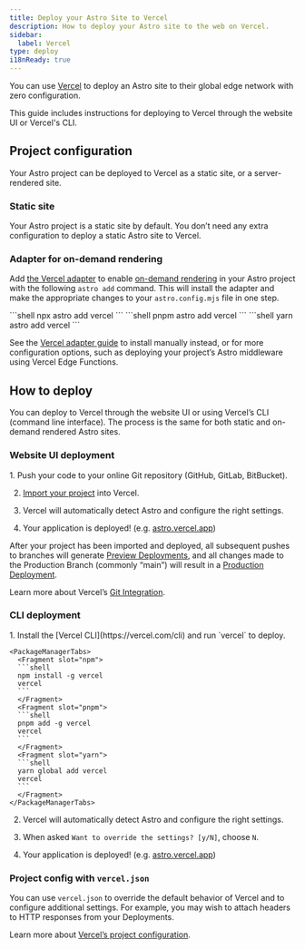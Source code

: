 ```yaml
---
title: Deploy your Astro Site to Vercel
description: How to deploy your Astro site to the web on Vercel.
sidebar:
  label: Vercel
type: deploy
i18nReady: true
---
```


You can use [Vercel](http://vercel.com/) to deploy an Astro site to their global edge network with zero configuration.

This guide includes instructions for deploying to Vercel through the website UI or Vercel's CLI.

## Project configuration

Your Astro project can be deployed to Vercel as a static site, or a server-rendered site.

### Static site

Your Astro project is a static site by default. You don’t need any extra configuration to deploy a static Astro site to Vercel. 

### Adapter for on-demand rendering

Add [the Vercel adapter](/en/guides/integrations-guide/vercel/) to enable [on-demand rendering](/en/guides/on-demand-rendering/) in your Astro project with the following `astro add` command. This will install the adapter and make the appropriate changes to your `astro.config.mjs` file in one step.

<PackageManagerTabs>
  <Fragment slot="npm">
  ```shell
  npx astro add vercel
  ```
  </Fragment>
  <Fragment slot="pnpm">
  ```shell
  pnpm astro add vercel
  ```
  </Fragment>
  <Fragment slot="yarn">
  ```shell
  yarn astro add vercel
  ```
  </Fragment>
</PackageManagerTabs>

<ReadMore>See the [Vercel adapter guide](/en/guides/integrations-guide/netlify/) to install manually instead, or for more configuration options, such as deploying your project’s Astro middleware using Vercel Edge Functions.</ReadMore>

## How to deploy

You can deploy to Vercel through the website UI or using Vercel’s CLI (command line interface). The process is the same for both static and on-demand rendered Astro sites.

### Website UI deployment

<Steps>
1. Push your code to your online Git repository (GitHub, GitLab, BitBucket).

2. [Import your project](https://vercel.com/new) into Vercel.

3. Vercel will automatically detect Astro and configure the right settings.

4. Your application is deployed! (e.g. [astro.vercel.app](https://astro.vercel.app/))
</Steps>

After your project has been imported and deployed, all subsequent pushes to branches will generate [Preview Deployments](https://vercel.com/docs/concepts/deployments/preview-deployments), and all changes made to the Production Branch (commonly “main”) will result in a [Production Deployment](https://vercel.com/docs/concepts/deployments/environments#production).

<ReadMore>Learn more about Vercel’s [Git Integration](https://vercel.com/docs/concepts/git).</ReadMore>

### CLI deployment

<Steps>
1. Install the [Vercel CLI](https://vercel.com/cli) and run `vercel` to deploy.

    <PackageManagerTabs>
      <Fragment slot="npm">
      ```shell
      npm install -g vercel
      vercel
      ```
      </Fragment>
      <Fragment slot="pnpm">
      ```shell
      pnpm add -g vercel
      vercel
      ```
      </Fragment>
      <Fragment slot="yarn">
      ```shell
      yarn global add vercel
      vercel
      ```
      </Fragment>
    </PackageManagerTabs>

2. Vercel will automatically detect Astro and configure the right settings.

3. When asked `Want to override the settings? [y/N]`, choose `N`.

4. Your application is deployed! (e.g. [astro.vercel.app](https://astro.vercel.app/))
</Steps>

### Project config with `vercel.json`

You can use `vercel.json` to override the default behavior of Vercel and to configure additional settings. For example, you may wish to attach headers to HTTP responses from your Deployments. 

<ReadMore>Learn more about [Vercel’s project configuration](https://vercel.com/docs/project-configuration).</ReadMore>
